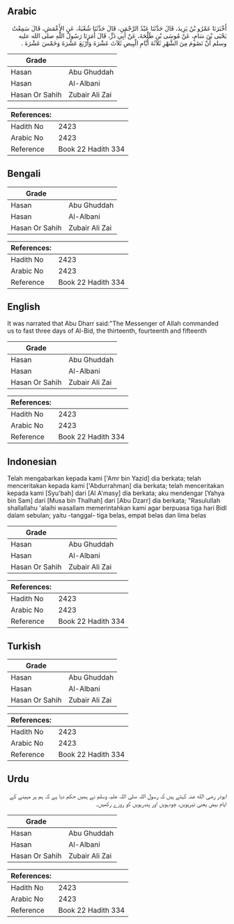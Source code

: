 ## Arabic


<div dir="rtl" lang="ar" style={{fontSize:'larger',backgroundColor:'#f8f9fa',padding:20}}>
أَخْبَرَنَا عَمْرُو بْنُ يَزِيدَ، قَالَ حَدَّثَنَا عَبْدُ الرَّحْمَنِ، قَالَ حَدَّثَنَا شُعْبَةُ، عَنِ الأَعْمَشِ، قَالَ سَمِعْتُ يَحْيَى بْنَ سَامٍ، عَنْ مُوسَى بْنِ طَلْحَةَ، عَنْ أَبِي ذَرٍّ، قَالَ أَمَرَنَا رَسُولُ اللَّهِ صلى الله عليه وسلم أَنْ نَصُومَ مِنَ الشَّهْرِ ثَلاَثَةَ أَيَّامِ الْبِيضِ ثَلاَثَ عَشْرَةَ وَأَرْبَعَ عَشْرَةَ وَخَمْسَ عَشْرَةَ ‏.‏
</div>
<div style={{backgroundColor:'#f8f9fa',padding:20, marginBottom: 10}}><table> <thead> <tr> <th>Grade</th> <th></th> </tr> </thead> <tbody> <tr><td>Hasan</td><td>Abu Ghuddah</td></tr><tr><td>Hasan</td><td>Al-Albani</td></tr><tr><td>Hasan Or Sahih</td><td>Zubair Ali Zai</td></tr></tbody></table><table> <thead> <tr> <th>References:</th> <th></th> </tr> </thead> <tbody><tr><td>Hadith No</td><td>2423</td></tr><tr><td>Arabic No</td><td>2423</td></tr><tr><td>Reference</td><td>Book 22 Hadith 334</td></tr></tbody></table></div>

## Bengali


<div dir="ltr" lang="bn" style={{fontSize:'larger',backgroundColor:'#f8f9fa',padding:20}}>

</div>
<div style={{backgroundColor:'#f8f9fa',padding:20, marginBottom: 10}}><table> <thead> <tr> <th>Grade</th> <th></th> </tr> </thead> <tbody> <tr><td>Hasan</td><td>Abu Ghuddah</td></tr><tr><td>Hasan</td><td>Al-Albani</td></tr><tr><td>Hasan Or Sahih</td><td>Zubair Ali Zai</td></tr></tbody></table><table> <thead> <tr> <th>References:</th> <th></th> </tr> </thead> <tbody><tr><td>Hadith No</td><td>2423</td></tr><tr><td>Arabic No</td><td>2423</td></tr><tr><td>Reference</td><td>Book 22 Hadith 334</td></tr></tbody></table></div>

## English


<div dir="ltr" lang="en" style={{fontSize:'larger',backgroundColor:'#f8f9fa',padding:20}}>
It was narrated that Abu Dharr said:"The Messenger of Allah commanded us to fast three days of Al-Bid, the thirteenth, fourteenth and fifteenth
</div>
<div style={{backgroundColor:'#f8f9fa',padding:20, marginBottom: 10}}><table> <thead> <tr> <th>Grade</th> <th></th> </tr> </thead> <tbody> <tr><td>Hasan</td><td>Abu Ghuddah</td></tr><tr><td>Hasan</td><td>Al-Albani</td></tr><tr><td>Hasan Or Sahih</td><td>Zubair Ali Zai</td></tr></tbody></table><table> <thead> <tr> <th>References:</th> <th></th> </tr> </thead> <tbody><tr><td>Hadith No</td><td>2423</td></tr><tr><td>Arabic No</td><td>2423</td></tr><tr><td>Reference</td><td>Book 22 Hadith 334</td></tr></tbody></table></div>

## Indonesian


<div dir="ltr" lang="id" style={{fontSize:'larger',backgroundColor:'#f8f9fa',padding:20}}>
Telah mengabarkan kepada kami ['Amr bin Yazid] dia berkata; telah menceritakan kepada kami ['Abdurrahman] dia berkata; telah menceritakan kepada kami [Syu'bah] dari [Al A'masy] dia berkata; aku mendengar [Yahya bin Sam] dari [Musa bin Thalhah] dari [Abu Dzarr] dia berkata; "Rasulullah shallallahu 'alaihi wasallam memerintahkan kami agar berpuasa tiga hari Bidl dalam sebulan; yaitu -tanggal- tiga belas, empat belas dan lima belas
</div>
<div style={{backgroundColor:'#f8f9fa',padding:20, marginBottom: 10}}><table> <thead> <tr> <th>Grade</th> <th></th> </tr> </thead> <tbody> <tr><td>Hasan</td><td>Abu Ghuddah</td></tr><tr><td>Hasan</td><td>Al-Albani</td></tr><tr><td>Hasan Or Sahih</td><td>Zubair Ali Zai</td></tr></tbody></table><table> <thead> <tr> <th>References:</th> <th></th> </tr> </thead> <tbody><tr><td>Hadith No</td><td>2423</td></tr><tr><td>Arabic No</td><td>2423</td></tr><tr><td>Reference</td><td>Book 22 Hadith 334</td></tr></tbody></table></div>

## Turkish


<div dir="ltr" lang="tr" style={{fontSize:'larger',backgroundColor:'#f8f9fa',padding:20}}>

</div>
<div style={{backgroundColor:'#f8f9fa',padding:20, marginBottom: 10}}><table> <thead> <tr> <th>Grade</th> <th></th> </tr> </thead> <tbody> <tr><td>Hasan</td><td>Abu Ghuddah</td></tr><tr><td>Hasan</td><td>Al-Albani</td></tr><tr><td>Hasan Or Sahih</td><td>Zubair Ali Zai</td></tr></tbody></table><table> <thead> <tr> <th>References:</th> <th></th> </tr> </thead> <tbody><tr><td>Hadith No</td><td>2423</td></tr><tr><td>Arabic No</td><td>2423</td></tr><tr><td>Reference</td><td>Book 22 Hadith 334</td></tr></tbody></table></div>

## Urdu


<div dir="rtl" lang="ur" style={{fontSize:'larger',backgroundColor:'#f8f9fa',padding:20}}>
ابوذر رضی الله عنہ کہتے ہیں کہ رسول اللہ صلی اللہ علیہ وسلم نے ہمیں حکم دیا ہے کہ ہم ہر مہینے کے ایام بیض یعنی تیرہویں، چودہویں اور پندرہویں کو روزے رکھیں۔
</div>
<div style={{backgroundColor:'#f8f9fa',padding:20, marginBottom: 10}}><table> <thead> <tr> <th>Grade</th> <th></th> </tr> </thead> <tbody> <tr><td>Hasan</td><td>Abu Ghuddah</td></tr><tr><td>Hasan</td><td>Al-Albani</td></tr><tr><td>Hasan Or Sahih</td><td>Zubair Ali Zai</td></tr></tbody></table><table> <thead> <tr> <th>References:</th> <th></th> </tr> </thead> <tbody><tr><td>Hadith No</td><td>2423</td></tr><tr><td>Arabic No</td><td>2423</td></tr><tr><td>Reference</td><td>Book 22 Hadith 334</td></tr></tbody></table></div>